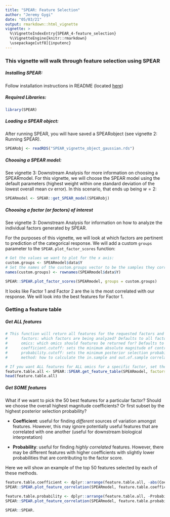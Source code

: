 ```yaml
---
title: "SPEAR: Feature Selection"
author: "Jeremy Gygi"
date: "05/03/21"
output: rmarkdown::html_vignette
vignette: >
  %\VignetteIndexEntry{SPEAR_4-feature_selection}
  %\VignetteEngine{knitr::rmarkdown}
  \usepackage[utf8]{inputenc}
---
```


### This vignette will walk through feature selection using SPEAR

##### Installing SPEAR:

Follow installation instructions in README (located [here](https://github.com/jgygi/SPEAR))

##### Required Libraries:

```r
library(SPEAR)
```

##### Loading a SPEAR object:

After running SPEAR, you will have saved a SPEARobject (see vignette 2: Running SPEAR).

```r
SPEARobj <- readRDS("SPEAR_vignette_object_gaussian.rds")
```

##### Choosing a SPEAR model:

See vignette 3: Downstream Analysis for more information on choosing a SPEARmodel. For this vignette, we will choose the SPEAR model using the default parameters (highest weight within one standard deviation of the lowest overall mean cv error). In this scenario, that ends up being $w = 2$:

```r
SPEARmodel <- SPEAR::get_SPEAR_model(SPEARobj)
```

##### Choosing a factor (or factors) of interest

See vignette 3: Downstream Analysis for information on how to analyze the individual factors generated by SPEAR.

For the purposes of this vignette, we will look at which factors are pertinent to prediction of the categorical response. We will add a custom `groups` parameter to the `SPEAR.plot_factor_scores` function:

```r
# Get the values we want to plot for the x axis:
custom.groups <- SPEARmodel$data$Y
# Set the names of the custom.groups vector to be the samples they correspond to (can use rownames):
names(custom.groups) <- rownames(SPEARmodel$data$Y)

SPEAR::SPEAR.plot_factor_scores(SPEARmodel, groups = custom.groups)
```

It looks like Factor 1 and Factor 2 are the is the most correlated with our response. We will look into the best features for Factor 1.

### Getting a feature table

##### Get ALL features

```r
# This function will return all features for the requested factors and omics that meet the thresholds set by the coefficient.cutoff and probability.cutoff parameters.
#      factors: which factors are being analyzed? Defaults to all factors, but examples include: 1, c(1, 2, 3), c(1, 4)
#      omics: which omics should features be returned for? Defaults to all omics, but can specify omics based on their names
#      coefficient.cutoff: sets the minimum absolute magnitude of contribution for a feature. Defaults to .01
#      probability.cutoff: sets the minimum posterior selection probability for a feature. Defaults to .5
#      method: how to calculate the in.sample and out.of.sample correlation? Defaults to 'spearman'

# If you want ALL features for ALL omics for a specific factor, set the cutoff parameters to 0:
feature.table.all <- SPEAR::SPEAR.get_feature_table(SPEARmodel, factors = 1, coefficient.cutoff = 0, probability.cutoff = 0)
head(feature.table.all)
```

##### Get SOME features

What if we want to pick the 50 best features for a particular factor? Should we choose the overall highest magnitude coefficients? Or first subset by the highest posterior selection probability?

+ **Coefficient**: useful for finding *different* sources of variation amongst features. However, this may ignore potentially useful features that are correlated with one another (useful for downstream biological interpretation)

+ **Probability**: useful for finding *highly correlated* features. However, there may be different features with higher coefficients with slightly lower probabilities that are contributing to the factor score.

Here we will show an example of the top 50 features selected by each of these methods.

```r
feature.table.coefficient <- dplyr::arrange(feature.table.all, -abs(Coefficient))[1:50,]
SPEAR::SPEAR.plot_feature_correlation(SPEARmodel, feature.table.coefficient, show.feature.names = TRUE)
```

```r
feature.table.probability <- dplyr::arrange(feature.table.all, -Probability, -abs(Coefficient))[1:50,]
SPEAR::SPEAR.plot_feature_correlation(SPEARmodel, feature.table.probability, show.feature.names = TRUE)
```

```r
SPEAR::SPEAR.
```

